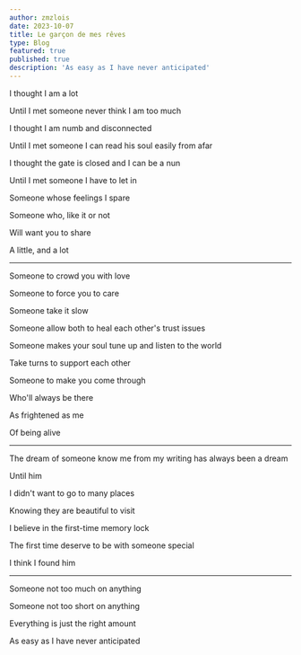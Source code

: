 ```yaml
---
author: zmzlois
date: 2023-10-07
title: Le garçon de mes rêves
type: Blog
featured: true
published: true
description: 'As easy as I have never anticipated'
---
```

I thought I am a lot


Until I met someone never think I am too much

I thought I am numb and disconnected

Until I met someone I can read his soul easily from afar

I thought the gate is closed and I can be a nun

Until I met someone I have to let in

Someone whose feelings I spare

Someone who, like it or not

Will want you to share

A little, and a lot

---

Someone to crowd you with love

Someone to force you to care

Someone take it slow

Someone allow both to heal each other's trust issues

Someone makes your soul tune up and listen to the world

Take turns to support each other

Someone to make you come through

Who'll always be there

As frightened as me

Of being alive

---

The dream of someone know me from my writing has always been a dream

Until him

I didn't want to go to many places

Knowing they are beautiful to visit

I believe in the first-time memory lock

The first time deserve to be with someone special

I think I found him

---

Someone not too much on anything

Someone not too short on anything

Everything is just the right amount

As easy as I have never anticipated